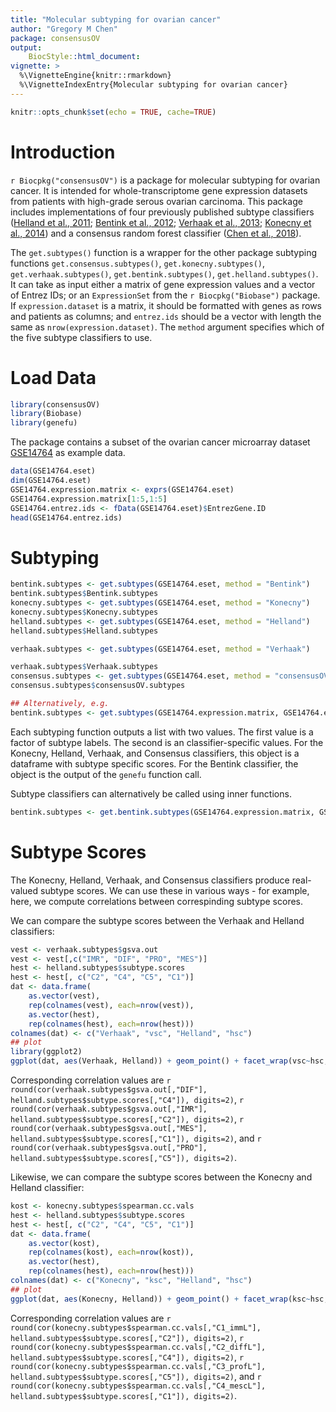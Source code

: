 ```yaml
---
title: "Molecular subtyping for ovarian cancer"
author: "Gregory M Chen"
package: consensusOV
output:
    BiocStyle::html_document:
vignette: >
  %\VignetteEngine{knitr::rmarkdown}
  %\VignetteIndexEntry{Molecular subtyping for ovarian cancer}
---
```


```r
knitr::opts_chunk$set(echo = TRUE, cache=TRUE)
```

# Introduction

`r Biocpkg("consensusOV")` is a package for molecular subtyping for ovarian cancer. It is intended for whole-transcriptome gene expression datasets from patients with high-grade serous ovarian carcinoma. This package includes implementations of four previously published subtype classifiers 
([Helland et al., 2011](https://doi.org/10.1371/journal.pone.0018064);
[Bentink et al., 2012](https://doi.org/10.1371/journal.pone.0030269);
[Verhaak et al., 2013](https://doi.org/10.1172/JCI65833);
[Konecny et al., 2014](https://doi.org/10.1093/jnci/dju249))
and a consensus random forest classifier ([Chen et al., 2018](https://doi.org/10.1158/1078-0432.CCR-18-0784)).

The `get.subtypes()` function is a wrapper for the other package subtyping functions  `get.consensus.subtypes()`, `get.konecny.subtypes()`, `get.verhaak.subtypes()`,
`get.bentink.subtypes()`, `get.helland.subtypes()`. It can take as input either a matrix of gene expression values and a vector of Entrez IDs; or an `ExpressionSet` from the `r Biocpkg("Biobase")` package. If `expression.dataset` is a matrix, it should be formatted with genes as rows and patients as columns; and `entrez.ids` should be a vector with length the same as `nrow(expression.dataset)`. The `method` argument specifies which of the five subtype classifiers to use.

# Load Data
```r
library(consensusOV)
library(Biobase)
library(genefu)
```

The package contains a subset of the ovarian cancer microarray dataset
[GSE14764](https://www.ncbi.nlm.nih.gov/geo/query/acc.cgi?acc=GSE14764) as example data.
```r
data(GSE14764.eset)
dim(GSE14764.eset)
GSE14764.expression.matrix <- exprs(GSE14764.eset)
GSE14764.expression.matrix[1:5,1:5]
GSE14764.entrez.ids <- fData(GSE14764.eset)$EntrezGene.ID
head(GSE14764.entrez.ids)
```

# Subtyping

```r
bentink.subtypes <- get.subtypes(GSE14764.eset, method = "Bentink")
bentink.subtypes$Bentink.subtypes
konecny.subtypes <- get.subtypes(GSE14764.eset, method = "Konecny")
konecny.subtypes$Konecny.subtypes
helland.subtypes <- get.subtypes(GSE14764.eset, method = "Helland")
helland.subtypes$Helland.subtypes
```

```r
verhaak.subtypes <- get.subtypes(GSE14764.eset, method = "Verhaak")
```

```r
verhaak.subtypes$Verhaak.subtypes
consensus.subtypes <- get.subtypes(GSE14764.eset, method = "consensusOV")
consensus.subtypes$consensusOV.subtypes
```

```r
## Alternatively, e.g.
bentink.subtypes <- get.subtypes(GSE14764.expression.matrix, GSE14764.entrez.ids, method = "Bentink")
```

Each subtyping function outputs a list with two values. The first value is a factor of subtype labels. The second is an classifier-specific values. For the Konecny, Helland, Verhaak, and Consensus classifiers, this object is a dataframe with subtype specific scores. For the Bentink classifier, the object is the output of the `genefu` function call. 

Subtype classifiers can alternatively be called using inner functions.

```r
bentink.subtypes <- get.bentink.subtypes(GSE14764.expression.matrix, GSE14764.entrez.ids)
```

# Subtype Scores

The Konecny, Helland, Verhaak, and Consensus classifiers produce real-valued subtype scores. We can use these in various ways - for example, here, we compute correlations between correspinding subtype scores.

We can compare the subtype scores between the Verhaak and Helland classifiers:

```r
vest <- verhaak.subtypes$gsva.out
vest <- vest[,c("IMR", "DIF", "PRO", "MES")]
hest <- helland.subtypes$subtype.scores
hest <- hest[, c("C2", "C4", "C5", "C1")]
dat <- data.frame(
	as.vector(vest), 
	rep(colnames(vest), each=nrow(vest)),
	as.vector(hest), 
	rep(colnames(hest), each=nrow(hest)))
colnames(dat) <- c("Verhaak", "vsc", "Helland", "hsc")
## plot
library(ggplot2)
ggplot(dat, aes(Verhaak, Helland)) + geom_point() + facet_wrap(vsc~hsc, nrow = 2, ncol = 2)
```

Corresponding correlation values are 
`r round(cor(verhaak.subtypes$gsva.out[,"DIF"], helland.subtypes$subtype.scores[,"C4"]), digits=2)`, 
`r round(cor(verhaak.subtypes$gsva.out[,"IMR"], helland.subtypes$subtype.scores[,"C2"]), digits=2)`,
`r round(cor(verhaak.subtypes$gsva.out[,"MES"], helland.subtypes$subtype.scores[,"C1"]), digits=2)`, and 
`r round(cor(verhaak.subtypes$gsva.out[,"PRO"], helland.subtypes$subtype.scores[,"C5"]), digits=2)`.

Likewise, we can compare the subtype scores between the Konecny and Helland classifier:

```r
kost <- konecny.subtypes$spearman.cc.vals
hest <- helland.subtypes$subtype.scores
hest <- hest[, c("C2", "C4", "C5", "C1")]
dat <- data.frame(
	as.vector(kost), 
	rep(colnames(kost), each=nrow(kost)),
	as.vector(hest), 
	rep(colnames(hest), each=nrow(hest)))
colnames(dat) <- c("Konecny", "ksc", "Helland", "hsc")
## plot
ggplot(dat, aes(Konecny, Helland)) + geom_point() + facet_wrap(ksc~hsc, nrow = 2, ncol = 2)
```

Corresponding correlation values are 
`r round(cor(konecny.subtypes$spearman.cc.vals[,"C1_immL"], helland.subtypes$subtype.scores[,"C2"]), digits=2)`, 
`r round(cor(konecny.subtypes$spearman.cc.vals[,"C2_diffL"], helland.subtypes$subtype.scores[,"C4"]), digits=2)`, 
`r round(cor(konecny.subtypes$spearman.cc.vals[,"C3_profL"], helland.subtypes$subtype.scores[,"C5"]), digits=2)`, 
and `r round(cor(konecny.subtypes$spearman.cc.vals[,"C4_mescL"], helland.subtypes$subtype.scores[,"C1"]), digits=2)`.

